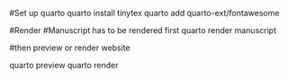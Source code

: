 #Set up quarto
quarto install tinytex
quarto add quarto-ext/fontawesome

#Render
#Manuscript has to be rendered first
quarto render manuscript

#then preview or render website

quarto preview
quarto render
